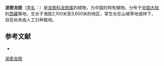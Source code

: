 {{Speciesbox
| name = 波密龙胆
| status = 
| status_system = 
| image =
| genus = Gentiana
| species = bomiensis
| authority = T. N. Ho
}}

'''波密龙胆'''（[[学名|学名]]：{{lang|la|''Gentiana bomiensis''}}）是[[龙胆科|龙胆科]][[龙胆属|龙胆属]]的植物，为中国的特有植物。分布于[[中国大陆|中国大陆]]的[[西藏|西藏]]等地，生长于海拔2,100米至3,600米的地区，常生长在山坡草地或林下，目前尚未由人工引种栽培。

== 参考文献 ==
<div class="references-small">
* {{cite web| url =http://www.bioinfo.cn/db05/KmzwSpecies.php?action=view&id=9489| title =波密龙胆| work =《中国高等植物数据库全库》| publisher =中国科学院微生物研究所| author =昆明植物研究所| accessdate =2009-02-24}}{{dead link|date=2018年3月 |bot=InternetArchiveBot |fix-attempted=yes }}
</div>
{{Taxonbar|from=Q11144194}}

[[Category:龙胆属|波密龙胆]]


{{植物小作品}}